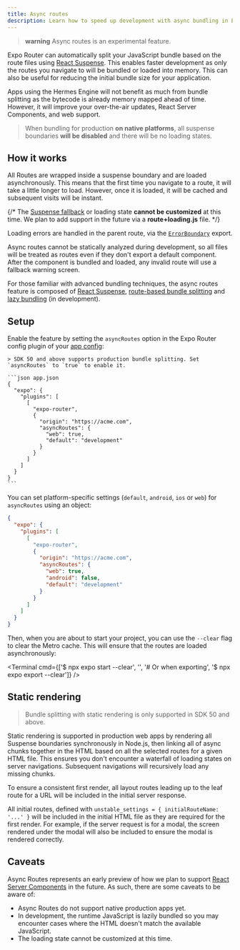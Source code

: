 ```yaml
---
title: Async routes
description: Learn how to speed up development with async bundling in Expo Router.
---
```



> **warning** Async routes is an experimental feature.

<ContentSpotlight file="expo-router/async-routes.mp4" loop={false} />

Expo Router can automatically split your JavaScript bundle based on the route files using [React Suspense](https://react.dev/reference/react/Suspense). This enables faster development as only the routes you navigate to will be bundled or loaded into memory. This can also be useful for reducing the initial bundle size for your application.

Apps using the Hermes Engine will not benefit as much from bundle splitting as the bytecode is already memory mapped ahead of time. However, it will improve your over-the-air updates, React Server Components, and web support.

> When bundling for production **on native platforms**, all suspense boundaries **will be disabled** and there will be no loading states.

## How it works

All Routes are wrapped inside a suspense boundary and are loaded asynchronously. This means that the first time you navigate to a route, it will take a little longer to load. However, once it is loaded, it will be cached and subsequent visits will be instant.

{/* The [Suspense fallback](https://react.dev/reference/react/Suspense#displaying-a-fallback-while-content-is-loading) or loading state **cannot be customized** at this time. We plan to add support in the future via a **route+loading.js** file. */}

Loading errors are handled in the parent route, via the [`ErrorBoundary`](/router/error-handling/#errorboundary) export.

Async routes cannot be statically analyzed during development, so all files will be treated as routes even if they don't export a default component. After the component is bundled and loaded, any invalid route will use a fallback warning screen.

For those familiar with advanced bundling techniques, the async routes feature is composed of [React Suspense](https://react.dev/docs/concurrent-mode-suspense), [route-based bundle splitting](https://legacy.reactjs.org/docs/code-splitting.html#route-based-code-splitting) and [lazy bundling](https://github.com/react-native-community/discussions-and-proposals/blob/main/proposals/0605-lazy-bundling.md) (in development).

## Setup

Enable the feature by setting the `asyncRoutes` option in the Expo Router config plugin of your [app config](/versions/latest/config/app/):

    > SDK 50 and above supports production bundle splitting. Set `asyncRoutes` to `true` to enable it.

    ```json app.json
    {
      "expo": {
        "plugins": [
          [
            "expo-router",
            {
              "origin": "https://acme.com",
              "asyncRoutes": {
                "web": true,
                "default": "development"
              }
            }
          ]
        ]
      }
    }
    ```

You can set platform-specific settings (`default`, `android`, `ios` or `web`) for `asyncRoutes` using an object:

```json app.json
{
  "expo": {
    "plugins": [
      [
        "expo-router",
        {
          "origin": "https://acme.com",
          "asyncRoutes": {
            "web": true,
            "android": false,
            "default": "development"
          }
        }
      ]
    ]
  }
}
```

Then, when you are about to start your project, you can use the `--clear` flag to clear the Metro cache. This will ensure that the routes are loaded asynchronously:

<Terminal
  cmd={['$ npx expo start --clear', '', '# Or when exporting', '$ npx expo export --clear']}
/>

## Static rendering

> Bundle splitting with static rendering is only supported in SDK 50 and above.

Static rendering is supported in production web apps by rendering all Suspense boundaries synchronously in Node.js, then linking all of async chunks together in the HTML based on all the selected routes for a given HTML file. This ensures you don't encounter a waterfall of loading states on server navigations. Subsequent navigations will recursively load any missing chunks.

To ensure a consistent first render, all layout routes leading up to the leaf route for a URL will be included in the initial server response.

All initial routes, defined with `unstable_settings = { initialRouteName: '...' }` will be included in the initial HTML file as they are required for the first render. For example, if the server request is for a modal, the screen rendered under the modal will also be included to ensure the modal is rendered correctly.

## Caveats

Async Routes represents an early preview of how we plan to support [React Server Components](https://react.dev/blog/2023/03/22/react-labs-what-we-have-been-working-on-march-2023#react-server-components) in the future. As such, there are some caveats to be aware of:

- Async Routes do not support native production apps yet.
- In development, the runtime JavaScript is lazily bundled so you may encounter cases where the HTML doesn't match the available JavaScript.
- The loading state cannot be customized at this time.
